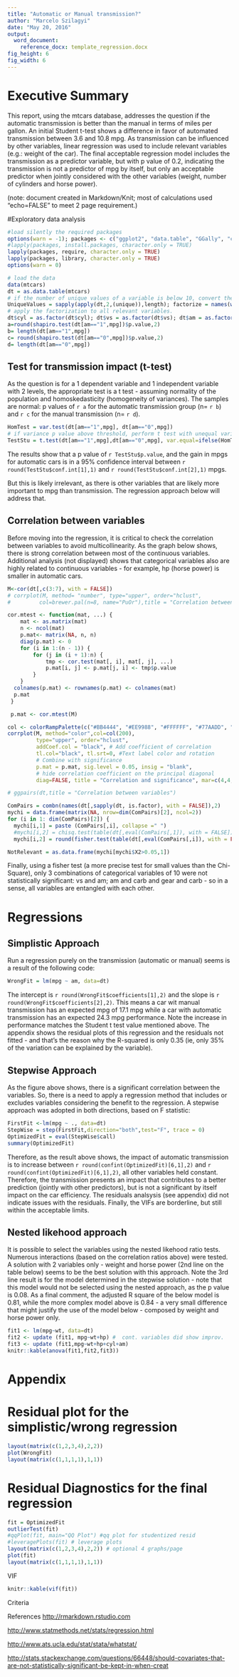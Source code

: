 ---
title: "Automatic or Manual transmission?"
author: "Marcelo Szilagyi"
date: "May 20, 2016"
output: 
  word_document: 
    reference_docx: template_regression.docx
fig_height: 6
fig_width: 6
---
# Executive Summary  
This report, using the mtcars database, addresses the question if the automatic transmission is better than the manual in terms of miles per gallon. An initial Student t-test shows a difference in favor of automated transmission between 3.6 and 10.8 mpg. As transmission can be influenced by other variables, linear regression was used to include relevant variables (e.g.: weight of the car). The final acceptable regression model includes the transmission as a predictor variable, but with p value of 0.2, indicating the transmission is not a predictor of mpg by itself, but only an acceptable predictor when jointly considered with the other variables (weight, number of cylinders and horse power).

(note: document created in Markdown/Knit; most of calculations used "echo=FALSE" to meet 2 page requirement.)

#Exploratory data analysis  

```{r, cache=FALSE,echo=FALSE, warning=FALSE, message=FALSE, results='hide'}
#load silently the required packages
options(warn = -1); packages <- c("ggplot2", "data.table", "GGally", "car","corrplot", "RColorBrewer", "MASS", "relaimpo"); 
#lapply(packages, install.packages, character.only = TRUE)
lapply(packages, require, character.only = TRUE)
lapply(packages, library, character.only = TRUE)
options(warn = 0)
```

```{r, cache=TRUE, echo=FALSE}
# load the data
data(mtcars)
dt = as.data.table(mtcars)
# if the number of unique values of a variable is below 10, convert the data type to factor
UniqueValues = sapply(apply(dt,2,(unique)),length); factorize = names(which((UniqueValues<10)))
# apply the factorization to all relevant variables.
dt$cyl = as.factor(dt$cyl); dt$vs = as.factor(dt$vs); dt$am = as.factor(dt$am); dt$gear = as.factor(dt$gear); dt$carb = as.factor(dt$carb)
a=round(shapiro.test(dt[am=="1",mpg])$p.value,2)
b= length(dt[am=="1",mpg])
c= round(shapiro.test(dt[am=="0",mpg])$p.value,2)
d= length(dt[am=="0",mpg])
```

## Test for transmission impact (t-test)

As the question is for a 1 dependent variable and 1 independent variable with 2 levels, the appropriate test is a t test - assuming normality of the population and homoskedasticity (homogeneity of variances). The samples are normal: p values of `r a` for the automatic transmission group (n= `r b`) and `r c` for the manual transmission (n= `r d`).  

```{r, cache=TRUE, echo=FALSE}
HomTest = var.test(dt[am=="1",mpg], dt[am=="0",mpg])
# if variance p value above threshold, perform t test with unequal variances; otherwise perform considering equal variances
TestStu = t.test(dt[am=="1",mpg],dt[am=="0",mpg], var.equal=ifelse(HomTest$p.value>0.05,TRUE,FALSE), paired=FALSE)
```
The results show that a p value of `r TestStu$p.value`, and the gain in mpgs for automatic cars is in a 95% confidence interval between  `r round(TestStu$conf.int[1],1)` and `r round(TestStu$conf.int[2],1)` mpgs. 

But this is likely irrelevant, as there is other variables that are likely more important to mpg than transmission. The regression approach below will address that.  

## Correlation between variables 
Before moving into the regression, it is critical to check the correlation between variables to avoid multicollinearity.
As the graph below shows, there is strong correlation between most of the continuous variables. Additional analysis (not displayed) shows that categorical variables also are highly related to continuous variables - for example, hp (horse power) is smaller in automatic cars. 

```{r, echo=FALSE, warning=FALSE, message=FALSE, echo=FALSE}

M<-cor(dt[,c(3:7), with = FALSE])
# corrplot(M, method= "number", type="upper", order="hclust",
#         col=brewer.pal(n=8, name="PuOr"),title = "Correlation between numeric variables")

cor.mtest <- function(mat, ...) {
    mat <- as.matrix(mat)
    n <- ncol(mat)
    p.mat<- matrix(NA, n, n)
    diag(p.mat) <- 0
    for (i in 1:(n - 1)) {
        for (j in (i + 1):n) {
            tmp <- cor.test(mat[, i], mat[, j], ...)
            p.mat[i, j] <- p.mat[j, i] <- tmp$p.value
        }
    }
  colnames(p.mat) <- rownames(p.mat) <- colnames(mat)
  p.mat
 }

 p.mat <- cor.mtest(M)

col <- colorRampPalette(c("#BB4444", "#EE9988", "#FFFFFF", "#77AADD", "#4477AA"))
corrplot(M, method="color",col=col(200),  
         type="upper", order="hclust", 
         addCoef.col = "black", # Add coefficient of correlation
         tl.col="black", tl.srt=0, #Text label color and rotation
         # Combine with significance
         p.mat = p.mat, sig.level = 0.05, insig = "blank", 
         # hide correlation coefficient on the principal diagonal
         diag=FALSE, title = "Correlation and significance", mar=c(4,4,4,4), oma=c(0,0,0,0))

# ggpairs(dt,title = "Correlation between variables")

ComPairs = combn(names(dt[,sapply(dt, is.factor), with = FALSE]),2)
mychi = data.frame(matrix(NA, nrow=dim(ComPairs)[2], ncol=2))
for (i in 1: dim(ComPairs)[2]) {
  mychi[i,1] = paste (ComPairs[,i], collapse =" ")
  #mychi[i,2] = chisq.test(table(dt[,eval(ComPairs[,1]), with = FALSE]))$p.value } 
  mychi[i,2] = round(fisher.test(table(dt[,eval(ComPairs[,i]), with = FALSE]))$p.value,3) }

NotRelevant = as.data.frame(mychi[mychi$X2>0.05,1])


```

Finally, using a fisher test (a more precise test for small values than the Chi-Square), only 3 combinations of categorical variables of 10 were not statistically significant: vs and am; am and carb and gear and carb - so in a sense, all variables are entangled with each other.

# Regressions

## Simplistic Approach
Run a regression purely on the transmission (automatic or manual) seems is a result of the following code:
```{r}
WrongFit = lm(mpg ~ am, data=dt)
``` 
The intercept is `r round(WrongFit$coefficients[1],2)` and the slope is `r round(WrongFit$coefficients[2],2)`. This means a car wit manual transmission has an expected mpg of 17.1 mpg while a car with automatic transmission has an expected 24.3 mpg performance. Note the increase in performance matches the Student t test value mentioned above. The appendix shows the residual plots of this regression and the residuals not fitted - and that's the reason why the R-squared is only 0.35 (ie, only 35% of the variation can be explained by the variable). 

## Stepwise Approach

As the figure above shows, there is a significant correlation between the variables. So, there is a need to apply a regression method that includes or excludes variables considering the benefit to the regression. A stepwise approach was adopted in both directions, based on F statistic: 
```{r, echo=FALSE}
FirstFit <-lm(mpg ~ ., data=dt) 
StepWise = step(FirstFit,direction="both",test="F", trace = 0)
OptimizedFit = eval(StepWise$call)
summary(OptimizedFit)
```

Therefore, as the result above shows, the impact of automatic transmission is to increase between `r round(confint(OptimizedFit)[6,1],2)` and `r round(confint(OptimizedFit)[6,1],2)`, all other variables held constant. Therefore, the transmission presents an impact that contributes to a better prediction (jointly  with other predictors), but is not a significant by itself impact on the car efficiency. The residuals analsysis (see appendix) did not indicate issues with the residuals. Finally, the VIFs are borderline, but still within the acceptable limits. 

## Nested likehood approach
It is possible to select the variables using the nested likehood ratio tests. Numerous interactions (based on the correlation ratios above) were tested. A solution with 2 variables only  - weight and horse power (2nd line on the table below) seems to be the best solution with this approach.
Note the 3rd line result is for the model determined in the stepwise solution - note that this model would not be selected using the nested approach, as the p value is 0.08. As a final comment, the adjusted R square of the below model is 0.81, while the more complex model above is 0.84 - a very small difference that might justify the use of the model below - composed by weight and horse power only.

```{r, echo=FALSE}
fit1 <- lm(mpg~wt, data=dt)
fit2 <- update (fit1, mpg~wt+hp) #  cont. variables did show improv.
fit3 <- update (fit1,mpg~wt+hp+cyl+am)
knitr::kable(anova(fit1,fit2,fit3))
```


# Appendix

# Residual plot for the simplistic/wrong regression
```{r, echo=FALSE, fig.height=4, fig.width=4}
layout(matrix(c(1,2,3,4),2,2))
plot(WrongFit)
layout(matrix(c(1,1,1,1),1,1))
```

# Residual Diagnostics for the final regression
```{r, cache=TRUE,fig.height=8, fig.width=8}
fit = OptimizedFit
outlierTest(fit)
#qqPlot(fit, main="QQ Plot") #qq plot for studentized resid 
#leveragePlots(fit) # leverage plots
layout(matrix(c(1,2,3,4),2,2)) # optional 4 graphs/page 
plot(fit)
layout(matrix(c(1,1,1,1),1,1))
```

VIF
```{r, cache=TRUE}
knitr::kable(vif(fit))
```

Criteria


References
<http://rmarkdown.rstudio.com>  

<http://www.statmethods.net/stats/regression.html>  

<http://www.ats.ucla.edu/stat/stata/whatstat/>  

<http://stats.stackexchange.com/questions/66448/should-covariates-that-are-not-statistically-significant-be-kept-in-when-creat>  

